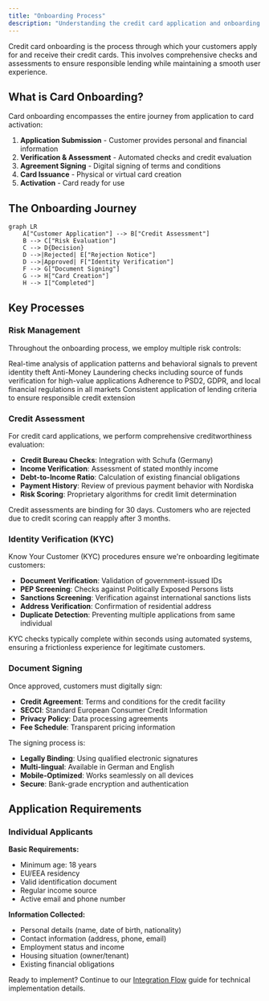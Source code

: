 ```yaml
---
title: "Onboarding Process"
description: "Understanding the credit card application and onboarding journey"
---
```


Credit card onboarding is the process through which your customers apply for and receive their credit cards. This involves comprehensive checks and assessments to ensure responsible lending while maintaining a smooth user experience.

## What is Card Onboarding?

Card onboarding encompasses the entire journey from application to card activation:

1. **Application Submission** - Customer provides personal and financial information
2. **Verification & Assessment** - Automated checks and credit evaluation
3. **Agreement Signing** - Digital signing of terms and conditions
4. **Card Issuance** - Physical or virtual card creation
5. **Activation** - Card ready for use

## The Onboarding Journey

```mermaid
graph LR
    A["Customer Application"] --> B["Credit Assessment"]
    B --> C["Risk Evaluation"]
    C --> D{Decision}
    D -->|Rejected| E["Rejection Notice"]
    D -->|Approved| F["Identity Verification"]
    F --> G["Document Signing"]
    G --> H["Card Creation"]
    H --> I["Completed"]
```

## Key Processes

### Risk Management

Throughout the onboarding process, we employ multiple risk controls:

<CardGroup cols={2}>
  <Card title="Fraud Detection" icon="shield-halved">
    Real-time analysis of application patterns and behavioral signals to prevent identity theft
  </Card>
  <Card title="AML Compliance" icon="flag">
    Anti-Money Laundering checks including source of funds verification for high-value applications
  </Card>
  <Card title="Regulatory Compliance" icon="scale-balanced">
    Adherence to PSD2, GDPR, and local financial regulations in all markets
  </Card>
  <Card title="Credit Policy" icon="clipboard-check">
    Consistent application of lending criteria to ensure responsible credit extension
  </Card>
</CardGroup>

### Credit Assessment

For credit card applications, we perform comprehensive creditworthiness evaluation:

- **Credit Bureau Checks**: Integration with Schufa (Germany)
- **Income Verification**: Assessment of stated monthly income
- **Debt-to-Income Ratio**: Calculation of existing financial obligations
- **Payment History**: Review of previous payment behavior with Nordiska
- **Risk Scoring**: Proprietary algorithms for credit limit determination

<Warning>
Credit assessments are binding for 30 days. Customers who are rejected due to credit scoring can reapply after 3 months.
</Warning>

### Identity Verification (KYC)

Know Your Customer (KYC) procedures ensure we're onboarding legitimate customers:

- **Document Verification**: Validation of government-issued IDs
- **PEP Screening**: Checks against Politically Exposed Persons lists
- **Sanctions Screening**: Verification against international sanctions lists
- **Address Verification**: Confirmation of residential address
- **Duplicate Detection**: Preventing multiple applications from same individual

<Info>
KYC checks typically complete within seconds using automated systems, ensuring a frictionless experience for legitimate customers.
</Info>

### Document Signing

Once approved, customers must digitally sign:

- **Credit Agreement**: Terms and conditions for the credit facility
- **SECCI**: Standard European Consumer Credit Information
- **Privacy Policy**: Data processing agreements
- **Fee Schedule**: Transparent pricing information

The signing process is:
- **Legally Binding**: Using qualified electronic signatures
- **Multi-lingual**: Available in German and English
- **Mobile-Optimized**: Works seamlessly on all devices
- **Secure**: Bank-grade encryption and authentication

## Application Requirements

### Individual Applicants

**Basic Requirements:**
- Minimum age: 18 years
- EU/EEA residency
- Valid identification document
- Regular income source
- Active email and phone number

**Information Collected:**
- Personal details (name, date of birth, nationality)
- Contact information (address, phone, email)
- Employment status and income
- Housing situation (owner/tenant)
- Existing financial obligations

Ready to implement? Continue to our [Integration Flow](/card/integration-flow) guide for technical implementation details.